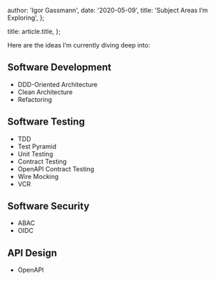 
  author: 'Igor Gassmann',
  date: '2020-05-09',
  title: 'Subject Areas I’m Exploring',
};

  title: article.title,
};


Here are the ideas I’m currently diving deep into:

## Software Development

- DDD-Oriented Architecture
- Clean Architecture
- Refactoring

## Software Testing

- TDD
- Test Pyramid
- Unit Testing
- Contract Testing
- OpenAPI Contract Testing
- Wire Mocking
- VCR

## Software Security

- ABAC
- OIDC

## API Design

- OpenAPI
